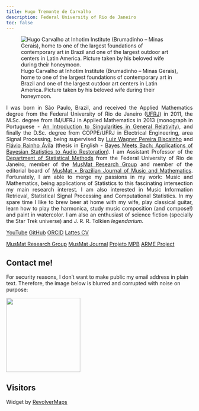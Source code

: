 ```yaml
---
title: Hugo Tremonte de Carvalho
description: Federal University of Rio de Janeiro
toc: false
---
```


![Hugo Carvalho at Inhotim Institute (Brumadinho -- Minas Gerais), home to one of the largest foundations of contemporary art in Brazil and one of the largest outdoor art centers in Latin America. Picture taken by his beloved wife during their honeymoon.](photo.jpg)

<div style="text-align: justify">
I was born in São Paulo, Brazil, and received the Applied Mathematics degree from the Federal University of Rio de Janeiro ([UFRJ](https://ufrj.br/)) in 2011, the M.Sc. degree from IM/UFRJ in Applied Mathematics in 2013 (monograph in Portuguese - [An Introduction to Singularities in General Relativity](http://objdig.ufrj.br/11/dissert/795029.pdf)), and finally the D.Sc. degree from COPPE/UFRJ in Electrical Engineering, area Signal Processing, being supervised by [Luiz Wagner Pereira Biscainho](http://lattes.cnpq.br/1765239890846505) and [Flávio Rainho Ávila](http://lattes.cnpq.br/6480915325344415) (thesis in English - [Bayes Meets Bach: Applications of Bayesian Statistics to Audio Restoration](http://www.pee.ufrj.br/index.php/pt/producao-academica/teses-de-doutorado/2017-1/2016033153-bayes-meets-bach-applications-of-bayesian-statistics-to-audio-restoration/file)). I am Assistant Professor of the [Department of Statistical Methods](http://www.dme.ufrj.br/) from the Federal University of Rio de Janeiro, member of the [MusMat Research Group](https://musmat.org/) and member of the editorial board of [MusMat • Brazilian Journal of Music and Mathematics](https://musmat.org/en/musmat-journal/). Fortunately, I am able to merge my passions in my work: Music and Mathematics, being applications of Statistics to this fascinating intersection my main research interest. I am also interested in Music Information Retrieval, Statistical Signal Processing and Computational Statistics. In my spare time I like to brew beer at home with my wife, play classical guitar, learn how to play the harmonica, study music composition (and compose!) and paint in watercolor. I am also an enthusiast of science fiction (specially the Star Trek universe) and J. R. R. Tolkien *legendarium*.
</div>

<a class="btn btn-outline-primary" href="https://www.youtube.com/@profhugocarvalhoufrj" role="button">YouTube</a>
<a class="btn btn-outline-primary" href="https://github.com/HugoCarvalhoUFRJ" role="button">GitHub</a>
<a class="btn btn-outline-primary" href="https://orcid.org/0000-0003-0776-0400" role="button">ORCID</a>
<a class="btn btn-outline-primary" href="http://lattes.cnpq.br/4007053253975343" role="button">Lattes CV</a>

<a class="btn btn-outline-primary" href="https://musmat.org/" role="button">MusMat Research Group</a>
<a class="btn btn-outline-primary" href="https://musmat.org/musmat-journal/" role="button">MusMat Journal</a>
<a class="btn btn-outline-primary" href="https://projetompb.github.io/site/" role="button">Projeto MPB</a>
<a class="btn btn-outline-primary" href="https://arme-project.co.uk/" role="button">ARME Project</a>

## Contact me!
For security reasons, I don't want to make public my email address in plain text. Therefore, the image below is blurred and corrupted with noise on purpose:

![](email.png){width=200}

## Visitors
Widget by [RevolverMaps](https://www.revolvermaps.com/)

<div style="display:inline-block;width:300px;">
<script type="text/javascript" src="//rf.revolvermaps.com/0/0/7.js?i=5bqacd1m86k&amp;m=0&amp;c=ff0000&amp;cr1=ffffff&amp;br=10&amp;sx=0" async="async"></script>
</div>
